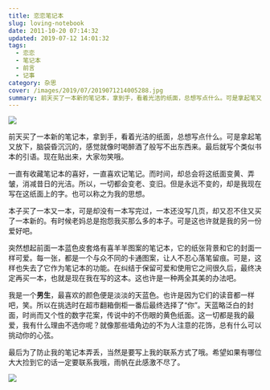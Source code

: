 ```yaml
---
title: 恋恋笔记本
slug: loving-notebook
date: 2011-10-20 07:14:32
updated: 2019-07-12 14:01:32
tags:
  - 恋恋
  - 笔记本
  - 前言
  - 记事
category: 杂思
cover: /images/2019/07/2019071214005288.jpg
summary: 前天买了一本新的笔记本，拿到手，看着光洁的纸面，总想写点什么。可是拿起笔又放下，脑袋昏沉沉的，感觉就像时喝醉酒了般写不出东西来。
---
```


![](/images/2019/07/2019071213590880.jpg)

<NeteasePlayer id={1091476} />

前天买了一本新的笔记本，拿到手，看着光洁的纸面，总想写点什么。可是拿起笔又放下，脑袋昏沉沉的，感觉就像时喝醉酒了般写不出东西来。最后就写个类似书本的引语。现在贴出来，大家勿笑哦。

一直有收藏笔记本的喜好，一直喜欢记笔记。而时间，却总会将这纸面变黄、弄皱，消减昔日的光洁。所以，一切都会变老、变旧。但是永远不变的，却是我现在写在这纸面上的字。也可以称之为我的思想。

本子买了一本又一本，可是却没有一本写完过，一本还没写几页，却又忍不住又买了一本新的。有时候老妈总是抱怨我买那么多的本子。可是这也许就是我的另一份爱好吧。

突然想起前面一本蓝色皮套烙有喜羊羊图案的笔记本，它的纸张背景和它的封面一样可爱。每一张，都是一个与众不同的卡通图案，让人不忍心落笔留痕。可是，这样也失去了它作为笔记本的功能。在纠结于保留可爱和使用它之间很久后，最终决定再买一本，也就是现在我在写的这本。这也许是一种两全其美的办法吧。

我是一个**男生**，最喜欢的颜色便是淡淡的天蓝色。也许是因为它们的读音都一样吧，笑。所以在挑选时在超市翻箱倒柜一番后最终选择了“你”。天蓝略泛白的封面，时尚而又个性的数字花案，传说中的不伤眼的黄色纸面。这一切都是我的最爱，我有什么理由不选你呢？就像那些墙角边的不为人注意的花饰，总有什么可以挑动你的心弦。

最后为了防止我的笔记本弄丢，当然是要写上我的联系方式了哦。希望如果有哪位大大捡到它的话一定要联系我哦，雨帆在此感激不尽了。

![](/images/2019/07/2019071213533026.jpg)
